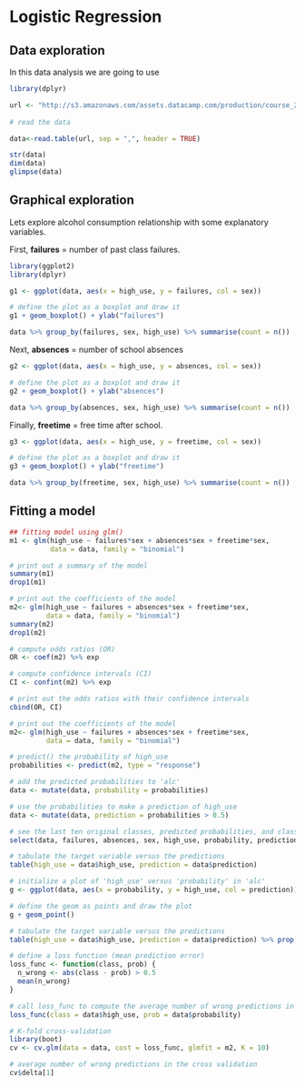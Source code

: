 # Logistic Regression

## Data exploration

In this data analysis we are going to use 

```r
library(dplyr)

url <- "http://s3.amazonaws.com/assets.datacamp.com/production/course_2218/datasets/alc.txt"
 
# read the data

data<-read.table(url, sep = ",", header = TRUE)

str(data)
dim(data)
glimpse(data)

```

## Graphical exploration

Lets explore alcohol consumption relationship with some explanatory variables.

First, **failures** = number of past class failures.

```r
library(ggplot2)
library(dplyr)

g1 <- ggplot(data, aes(x = high_use, y = failures, col = sex))

# define the plot as a boxplot and draw it
g1 + geom_boxplot() + ylab("failures")
```


```r
data %>% group_by(failures, sex, high_use) %>% summarise(count = n())
```

Next, **absences** = number of school absences

```r
g2 <- ggplot(data, aes(x = high_use, y = absences, col = sex))

# define the plot as a boxplot and draw it
g2 + geom_boxplot() + ylab("absences")
```


```r
data %>% group_by(absences, sex, high_use) %>% summarise(count = n())
```


Finally, **freetime** = free time after school.



```r
g3 <- ggplot(data, aes(x = high_use, y = freetime, col = sex))

# define the plot as a boxplot and draw it
g3 + geom_boxplot() + ylab("freetime")
```


```r
data %>% group_by(freetime, sex, high_use) %>% summarise(count = n())
```


## Fitting a model

```r
## fitting model using glm()
m1 <- glm(high_use ~ failures*sex + absences*sex + freetime*sex, 
          data = data, family = "binomial")

# print out a summary of the model
summary(m1)
drop1(m1)

# print out the coefficients of the model
m2<- glm(high_use ~ failures + absences*sex + freetime*sex, 
         data = data, family = "binomial")
summary(m2)
drop1(m2)
```


```r
# compute odds ratios (OR)
OR <- coef(m2) %>% exp

# compute confidence intervals (CI)
CI <- confint(m2) %>% exp

# print out the odds ratios with their confidence intervals
cbind(OR, CI)
```




```r
# print out the coefficients of the model
m2<- glm(high_use ~ failures + absences*sex + freetime*sex, 
         data = data, family = "binomial")

# predict() the probability of high_use
probabilities <- predict(m2, type = "response")

# add the predicted probabilities to 'alc'
data <- mutate(data, probability = probabilities)

# use the probabilities to make a prediction of high_use
data <- mutate(data, prediction = probabilities > 0.5)

# see the last ten original classes, predicted probabilities, and class predictions
select(data, failures, absences, sex, high_use, probability, prediction) %>% tail(10)

# tabulate the target variable versus the predictions
table(high_use = data$high_use, prediction = data$prediction)

```



```r
# initialize a plot of 'high_use' versus 'probability' in 'alc'
g <- ggplot(data, aes(x = probability, y = high_use, col = prediction))

# define the geom as points and draw the plot
g + geom_point()

# tabulate the target variable versus the predictions
table(high_use = data$high_use, prediction = data$prediction) %>% prop.table() %>% addmargins()
```


```r
# define a loss function (mean prediction error)
loss_func <- function(class, prob) {
  n_wrong <- abs(class - prob) > 0.5
  mean(n_wrong)
}

# call loss_func to compute the average number of wrong predictions in the (training) data
loss_func(class = data$high_use, prob = data$probability)

# K-fold cross-validation
library(boot)
cv <- cv.glm(data = data, cost = loss_func, glmfit = m2, K = 10)

# average number of wrong predictions in the cross validation
cv$delta[1]

```

